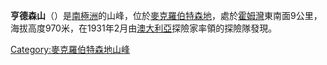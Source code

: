 '''亨德森山'''（{{lang-en|Mount Henderson}}）是[[南極洲|南極洲]]的山峰，位於[[麥克羅伯特森地|麥克羅伯特森地]]，處於[[霍姆灣|霍姆灣]]東南面9公里，海拔高度970米，在1931年2月由[[澳大利亞|澳大利亞]]探險家率領的探險隊發現。

{{coord|67|42|S|63|4|E|source:GNIS|display=title}}

{{DEFAULTSORT:Mount Henderson}}
[[Category:麥克羅伯特森地山峰|Category:麥克羅伯特森地山峰]]


{{MacRobertsonLand-geo-stub}}